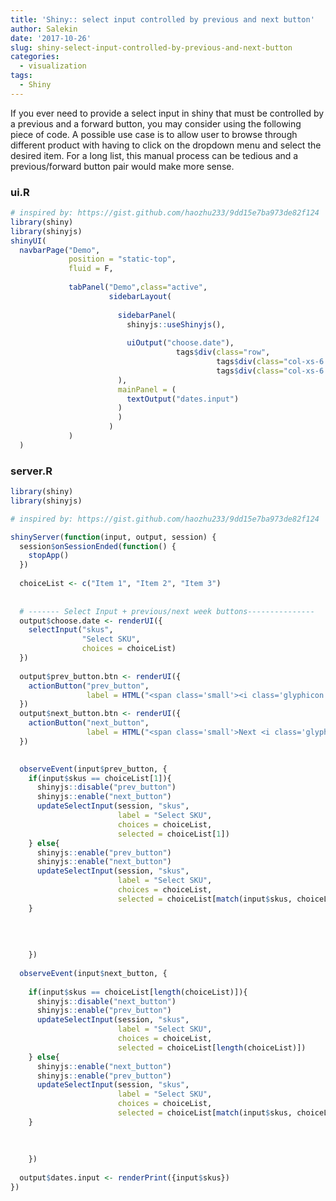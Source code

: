 ```yaml
---
title: 'Shiny:: select input controlled by previous and next button'
author: Salekin
date: '2017-10-26'
slug: shiny-select-input-controlled-by-previous-and-next-button
categories:
  - visualization
tags:
  - Shiny
---
```


If you ever need to provide a select input in shiny that must be controlled by a previous and a forward button, you may consider using the following piece of code. A possible use case is to allow user to browse through different product with having to click on the dropdown menu and select the desired item. For a long list, this manual process can be tedious and a previous/forward button pair would make more sense.

### ui.R

```r
# inspired by: https://gist.github.com/haozhu233/9dd15e7ba973de82f124
library(shiny)
library(shinyjs)
shinyUI(
  navbarPage("Demo", 
             position = "static-top",
             fluid = F,
             
             tabPanel("Demo",class="active",
                      sidebarLayout(
                        
                        sidebarPanel(
                          shinyjs::useShinyjs(),
                          
                          uiOutput("choose.date"),
                                     tags$div(class="row",
                                              tags$div(class="col-xs-6 text-center", uiOutput("prev_button.btn")),
                                              tags$div(class="col-xs-6 text-center", uiOutput("next_button.btn")))
                        ),
                        mainPanel = (
                          textOutput("dates.input")
                        )
                        )
                      )
             )
  )
```

### server.R


```r
library(shiny)
library(shinyjs)

# inspired by: https://gist.github.com/haozhu233/9dd15e7ba973de82f124

shinyServer(function(input, output, session) {
  session$onSessionEnded(function() {
    stopApp()
  })
  
  choiceList <- c("Item 1", "Item 2", "Item 3")
  
  
  # ------- Select Input + previous/next week buttons---------------
  output$choose.date <- renderUI({
    selectInput("skus",
                "Select SKU",
                choices = choiceList)
  }) 
  
  output$prev_button.btn <- renderUI({
    actionButton("prev_button", 
                 label = HTML("<span class='small'><i class='glyphicon glyphicon-arrow-left'></i> Back</span>"))
  })
  output$next_button.btn <- renderUI({
    actionButton("next_button", 
                 label = HTML("<span class='small'>Next <i class='glyphicon glyphicon-arrow-right'></i></span>"))
  })
  

  observeEvent(input$prev_button, {
    if(input$skus == choiceList[1]){
      shinyjs::disable("prev_button")
      shinyjs::enable("next_button")
      updateSelectInput(session, "skus",
                        label = "Select SKU",
                        choices = choiceList,
                        selected = choiceList[1])
    } else{
      shinyjs::enable("prev_button")
      shinyjs::enable("next_button")
      updateSelectInput(session, "skus",
                        label = "Select SKU",
                        choices = choiceList,
                        selected = choiceList[match(input$skus, choiceList)-1])
    } 
    
    
    
    
    })
  
  observeEvent(input$next_button, {
    
    if(input$skus == choiceList[length(choiceList)]){
      shinyjs::disable("next_button")
      shinyjs::enable("prev_button")
      updateSelectInput(session, "skus",
                        label = "Select SKU",
                        choices = choiceList,
                        selected = choiceList[length(choiceList)])
    } else{
      shinyjs::enable("next_button")
      shinyjs::enable("prev_button")
      updateSelectInput(session, "skus",
                        label = "Select SKU",
                        choices = choiceList,
                        selected = choiceList[match(input$skus, choiceList)+1])
    } 
    
    
    
    })
  
  output$dates.input <- renderPrint({input$skus})
})


```
